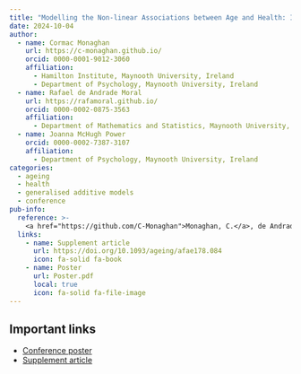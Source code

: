 ```yaml
---
title: "Modelling the Non-linear Associations between Age and Health: Implications for Care"
date: 2024-10-04
author: 
  - name: Cormac Monaghan
    url: https://c-monaghan.github.io/
    orcid: 0000-0001-9012-3060
    affiliation: 
      - Hamilton Institute, Maynooth University, Ireland
      - Department of Psychology, Maynooth University, Ireland
  - name: Rafael de Andrade Moral
    url: https://rafamoral.github.io/
    orcid: 0000-0002-0875-3563
    affiliation:
      - Department of Mathematics and Statistics, Maynooth University, Ireland
  - name: Joanna McHugh Power
    orcid: 0000-0002-7387-3107
    affiliation: 
      - Department of Psychology, Maynooth University, Ireland
categories:
  - ageing
  - health
  - generalised additive models
  - conference
pub-info:
  reference: >-
    <a href="https://github.com/C-Monaghan">Monaghan, C.</a>, de Andrade Moral, R, & McHugh Power, J. (2024). Modelling the Non-linear Associations between Age and Health: Implications for Care, <em>Age and Ageing</em>, Volume 53, Issue Supplement_4, September 2024, afae178.084 <a href="https://doi.org/10.1093/ageing/afae178.084"><code>10.1093/ageing/afae178.084</code></a>
  links:
    - name: Supplement article
      url: https://doi.org/10.1093/ageing/afae178.084
      icon: fa-solid fa-book
    - name: Poster
      url: Poster.pdf
      local: true
      icon: fa-solid fa-file-image
---
```


## Important links

- [Conference poster](./Poster.pdf){target="_blank"}
- [Supplement article](https://doi.org/10.1093/ageing/afae178.084){target="_blank"}